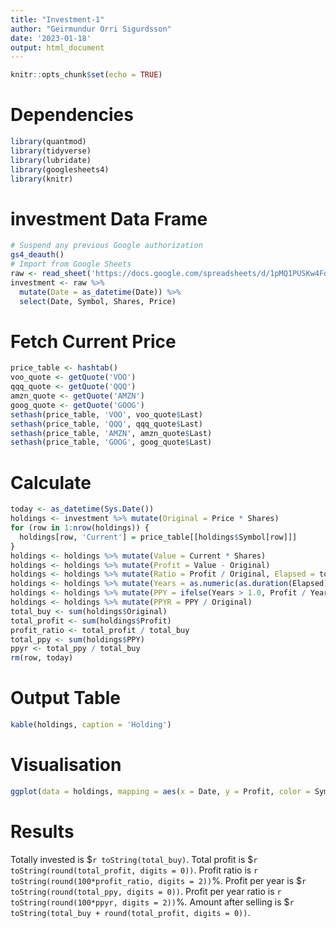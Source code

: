 ---
title: "Investment-1"
author: "Geirmundur Orri Sigurdsson"
date: '2023-01-18'
output: html_document
---

```{r setup, include=FALSE}
knitr::opts_chunk$set(echo = TRUE)
```

# Dependencies

```{r dependencies, message=FALSE, warning=FALSE}
library(quantmod)
library(tidyverse)
library(lubridate)
library(googlesheets4)
library(knitr)
```

# investment Data Frame

```{r investment}
# Suspend any previous Google authorization
gs4_deauth()
# Import from Google Sheets
raw <- read_sheet('https://docs.google.com/spreadsheets/d/1pMQ1PUSKw4Fd7f21yGokdLx1EuQtn2KAGvaGyrjNU7Q')
investment <- raw %>%
  mutate(Date = as_datetime(Date)) %>%
  select(Date, Symbol, Shares, Price)
```

# Fetch Current Price

```{r fetch}
price_table <- hashtab()
voo_quote <- getQuote('VOO')
qqq_quote <- getQuote('QQQ')
amzn_quote <- getQuote('AMZN')
goog_quote <- getQuote('GOOG')
sethash(price_table, 'VOO', voo_quote$Last)
sethash(price_table, 'QQQ', qqq_quote$Last)
sethash(price_table, 'AMZN', amzn_quote$Last)
sethash(price_table, 'GOOG', goog_quote$Last)
```

# Calculate

```{r calculate}
today <- as_datetime(Sys.Date())
holdings <- investment %>% mutate(Original = Price * Shares)
for (row in 1:nrow(holdings)) {
  holdings[row, 'Current'] = price_table[[holdings$Symbol[row]]]
}
holdings <- holdings %>% mutate(Value = Current * Shares)
holdings <- holdings %>% mutate(Profit = Value - Original)
holdings <- holdings %>% mutate(Ratio = Profit / Original, Elapsed = today - Date)
holdings <- holdings %>% mutate(Years = as.numeric(as.duration(Elapsed)) / 31536000)
holdings <- holdings %>% mutate(PPY = ifelse(Years > 1.0, Profit / Years, Profit))
holdings <- holdings %>% mutate(PPYR = PPY / Original)
total_buy <- sum(holdings$Original)
total_profit <- sum(holdings$Profit)
profit_ratio <- total_profit / total_buy
total_ppy <- sum(holdings$PPY)
ppyr <- total_ppy / total_buy
rm(row, today)
```

# Output Table

```{r output}
kable(holdings, caption = 'Holding')
```

# Visualisation

```{r visualisation, warning=FALSE}
ggplot(data = holdings, mapping = aes(x = Date, y = Profit, color = Symbol)) + geom_line() + theme_light()
```

# Results

Totally invested is $`r toString(total_buy)`. Total profit is $`r toString(round(total_profit, digits = 0))`. Profit ratio is `r toString(round(100*profit_ratio, digits = 2))`%. Profit per year is $`r toString(round(total_ppy, digits = 0))`. Profit per year ratio is `r toString(round(100*ppyr, digits = 2))`%. Amount after selling is $`r toString(total_buy + round(total_profit, digits = 0))`.
